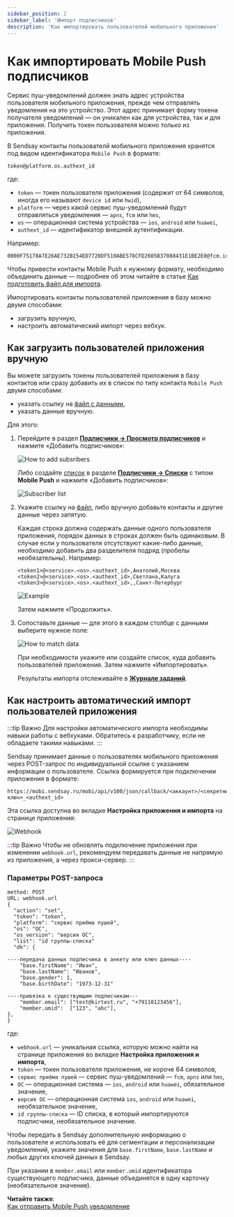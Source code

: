 ```yaml
---
sidebar_position: 2
sidebar_label: 'Импорт подписчиков'
description: 'Как импортировать пользователей мобильного приложения'
---
```


# Как импортировать Mobile Push подписчиков

Сервис пуш-уведомлений должен знать адрес устройства пользователя мобильного приложения, прежде чем отправлять уведомления на это устройство. Этот адрес принимает форму токена получателя уведомлений — он уникален как для устройства, так и для приложения. Получить токен пользователя можно только из приложения.

В Sendsay контакты пользователй мобильного приложения хранятся под видом идентификатора `Mobile Push` в формате:

```
token@platform.os.authext_id
```

где:

- `token` — токен пользователя приложения (содержит от 64 символов, иногда его называют `device id` или `hwid`),
- `platform` — через какой сервис пуш-уведомлений будут отправляться уведомления — `apns`, `fcm` или `hms`,
- `os` — операционная система устройства — `ios`, `android` или `huawei`,
- `authext_id` — идентификатор внешней аутентификации.

Например:

```
0000F75178A7E26AE732B154ED7720DF510ABE578CFD2605B37088431E1BE2E0@fcm.ios.150
```

Чтобы привести контакты Mobile Push к нужному формату, необходимо объединить данные — подробнее об этом читайте в статье [Как подготовить файл для импорта](https://docs.sendsay.ru/subscribers/import-and-export/how-to-prepare-file-for-import#файл-для-импорта-пользователей-мобильного-приложения).

Импортировать контакты пользователей приложения в базу можно двумя способами:

- загрузить вручную,
- настроить автоматический импорт через вебхук.

## Как загрузить пользователей приложения вручную

Вы можете загрузить токены пользователей приложения в базу контактов или сразу добавить их в список по типу контакта `Mobile Push` двумя способами:

- указать ссылку на [файл с данными](https://docs.sendsay.ru/subscribers/import-and-export/how-to-prepare-file-for-import#файл-для-импорта-mobile-push-подписчиков),
- указать данные вручную.

Для этого:

1. Перейдите в раздел **[Подписчики → Просмотр подписчиков](https://app.sendsay.ru/subscribers/contacts)** и нажмите «Добавить подписчиков»:

   ![How to add subsribers](/img/other-channels/mobile-push/import-mobile-push-subscribers/how-to-add-subsribers.png)

   Либо создайте [список](https://docs.sendsay.ru/subscribers/lists-and-segments/what-is-list) в разделе **[Подписчики → Списки](https://app.sendsay.ru/subscribers/lists)** с типом **Mobile Push** и нажмите «Добавить подписчиков»:

   ![Subscriber list](/img/other-channels/mobile-push/import-mobile-push-subscribers/subscriber-list.gif)

2. Укажите ссылку на [файл](https://docs.sendsay.ru/subscribers/import-and-export/how-to-prepare-file-for-import#файл-для-импорта-mobile-push-подписчиков), либо вручную добавьте контакты и другие данные через запятую.

   Каждая строка должна содержать данные одного пользователя приложения, порядок данных в строках должен быть одинаковым. В случае если у пользователя отсутствуют какие-либо данные, необходимо добавить два разделителя подряд (пробелы необязательны). Например:

   ```
   <token1>@<service>.<os>.<authext_id>,Анатолий,Москва
   <token2>@<service>.<os>.<authext_id>,Светлана,Калуга
   <token3>@<service>.<os>.<authext_id>,,Санкт-Петербург
   ```

   ![Example](/img/other-channels/mobile-push/import-mobile-push-subscribers/mobile-push-contacts.png)

   Затем нажмите «Продолжить».

3. Сопоставьте данные — для этого в каждом столбце с данными выберите нужное поле:

   ![How to match data](/img/other-channels/mobile-push/import-mobile-push-subscribers/how-to-match-data.gif)

   При необходимости укажите или создайте список, куда добавить пользователей приложения. Затем нажмите «Импортировать».

   Результаты импорта отслеживайте в **[Журнале заданий](https://app.sendsay.ru/queue)**.

## Как настроить автоматический импорт пользователей приложения

:::tip Важно
Для настройки автоматического импорта необходимы навыки работы с вебхуками. Обратитесь к разработчику, если не обладаете такими навыками.
:::

Sendsay принимает данные о пользователях мобильного приложения через POST-запрос по индивидуальной ссылке с указанием информации о пользователе.
Ссылка формируется при подключении приложения в формате:

```
https://mobi.sendsay.ru/mobi/api/v100/json/callback/<аккаунт>/<секретный ключ>_<authext_id>
```

Эта ссылка доступна во вкладке **Настройка приложения и импорта** на странице приложения:

![Webhook](/img/other-channels/mobile-push/import-mobile-push-subscribers/webhook.png)

:::tip Важно
Чтобы не обновлять подключение приложения при изменении `webhook.url`, рекомендуем передавать данные не напрямую из приложения, а через прокси-сервер.
:::

### Параметры POST-запроса

```
method: POST
URL: webhook.url
{
  "action": "set",
  "token": "token",
  "platform": "сервис приёма пушей",
  "os": "ОС",
  "os_version": "версия ОС",
  "list": "id группы-списка"
  "dk": {

----передача данных подписчика в анкету или ключ данных----
    "base.firstName": "Иван",
    "base.lastName": "Иванов",
    "base.gender": 1,
    "base.birthDate": "1973-12-31"

----привязка к существующим подписчикам---
    "member.email": ["test@kirtest.ru", "+79110123456"],
    "member.umid":  ["123", "abc"],
},
}
```

где:

- `webhook.url` — уникальная ссылка, которую можно найти на странице приложения во вкладке **Настройка приложения и импорта**,
- `token` — токен пользователя приложения, не короче 64 символов,
- `сервис приёма пушей` — сервис пуш-уведомлений — `fcm`, `apns` или `hms`,
- `ОС` — операционная система — `ios`, `android` или `huawei`, обязательное значение,
- `версия ОС` — операционная система `ios`, `android` или `huawei`, необязательное значение,
- `id группы-списка` — ID списка, в который импортируются подписчики, необязательное значение.

Чтобы передать в Sendsay дополнительную информацию о пользователе и использовать её для сегментации и персонализации уведомлений, укажите значения для `base.firstName`, `base.lastName` и любых других ключей данных в Sendsay.

При указании в `member.email` или `member.umid` идентификатора существующего подписчика, данные объединятся в одну карточку (необязательное значение).

**Читайте также**:<br/>
[Как отправить Mobile Push уведомление](https://docs.sendsay.ru/other-channels/mobile-push/how-to-create-mobile-push-campaign)
